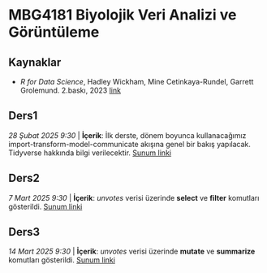 # MBG4181 Biyolojik Veri Analizi ve Görüntüleme

## Kaynaklar

- *R for Data Science*,  Hadley Wickham, Mine Cetinkaya-Rundel, Garrett Grolemund. 2.baskı, 2023  [link](https://r4ds.hadley.nz/)

## Ders1

*28 Şubat 2025 9:30* | **İçerik**: İlk derste, dönem boyunca kullanacağımız import-transform-model-communicate akışına genel bir bakış yapılacak. Tidyverse hakkında bilgi verilecektir. [Sunum linki](ders01.qmd)

## Ders2

*7 Mart 2025 9:30* | **İçerik**: *unvotes* verisi üzerinde **select** ve **filter** komutları gösterildi. [Sunum linki](ders02.qmd)

## Ders3

*14 Mart 2025 9:30* | **İçerik**: *unvotes* verisi üzerinde **mutate** ve **summarize** komutları gösterildi. [Sunum linki](ders03.qmd)
